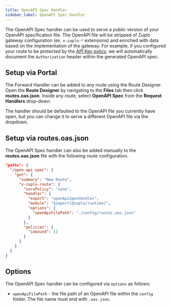 ```yaml
---
title: OpenAPI Spec Handler
sidebar_label: OpenAPI Spec Handler
---
```


The OpenAPI Spec handler can be used to serve a public version of your OpenAPI
specification file. The OpenAPI file will be stripped of Zuplo gateway
configuration (ex. `x-zuplo-*` extensions) and enriched with data based on the
implementation of the gateway. For example, if you configured your route to be
protected by the [API Key policy](../policies/api-key-inbound.mdx), we will
automatically document the `Authorization` header within the generated OpenAPI
spec.

## Setup via Portal

The Forward Handler can be added to any route using the Route Designer. Open the
**Route Designer** by navigating to the **Files** tab then click
**routes.oas.json**. Inside any route, select **OpenAPI Spec** from the
**Request Handlers** drop-down.

The handler should be defaulted to the OpenAPI file you currently have open, but
you can change it to serve a different OpenAPI file via the dropdown.

## Setup via routes.oas.json

The OpenAPI Spec handler can also be added manually to the **routes.oas.json**
file with the following route configuration.

```json
"paths": {
  "/open-api-spec": {
    "get": {
      "summary": "New Route",
      "x-zuplo-route": {
        "corsPolicy": "none",
        "handler": {
          "export": "openApiSpecHandler",
          "module": "$import(@zuplo/runtime)",
          "options": {
            "openApiFilePath": "./config/routes.oas.json"
          }
        },
        "policies": {
          "inbound": []
        }
      }
    }
  }
}
```

## Options

The OpenAPI Spec handler can be configured via `options` as follows:

- `openApiFilePath` - the file path of an OpenAPI file within the `config`
  folder. The file name must end with `.oas.json`.
